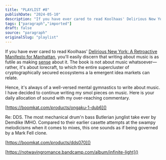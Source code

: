 ```yaml
---
title: "PLAYLIST #8"
publishDate: "2024-05-10"
description: "If you have ever cared to read Koolhaas' Delirious New York: A Retroactive Manifesto for Manhattan, you'll easily discern that......"
tags: ["paragraph","imported"]
draft: false
source: "paragraph"
originalSlug: "playlist"
---
```


If you have ever cared to read Koolhaas' [Delirious New York: A Retroactive Manifesto for Manhattan](), you'll easily discern that writing about music is as futile as making [sense]() about it. The book is not about music whatsoever—rather, it's about lorecraft, to which the entire supercluster of cryptographically secured ecosystems a la emergent idea markets can relate.

Hence, it's always of a well-versed mental gymnastics to write about music. I have decided to continue writing my smol pieces on music. Here is your daily allocation of sound with my over-reaching commentary.

[https://boomkat.com/products/ongaku-1-dub6]()

Re: DDS. The most mechanical drum'n bass Butlerian junglist take ever by Demdike IMHO. Compared to their earlier casette attempts at the swampy melodicisms when it comes to mixes, this one sounds as if being governed by a Mark Fell clone.

[https://boomkat.com/products/dds070]()

[https://notwavingromance.bandcamp.com/album/infinite-light]()